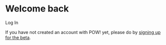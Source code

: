 # Welcome back

<SignInButton variant="contained" color="primary">
  Log In
</SignInButton>

If you have not created an account with POW! yet, please do
by
[signing up for the beta](https://lillylabs.typeform.com/to/BtTJL5).
